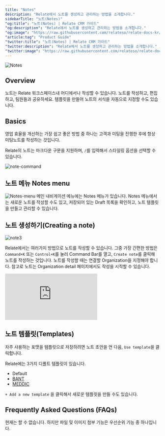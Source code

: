 ```yaml
---
title: "Notes"
description: "Relate에서 노트를 생성하고 관리하는 방법을 소개합니다."
sidebarTitle: "노트(Notes)"
"og:title": "노트(Notes) | Relate CRM 가이드"
"og:description": "Relate에서 노트를 생성하고 관리하는 방법을 소개합니다."
"og:image": "https://raw.githubusercontent.com/relateso/relate-docs-kr/main/docs/images/features/notes.png"
"article:tag": "Product Guide"
"twitter:title": "노트(Notes) | Relate CRM 가이드"
"twitter:description": "Relate에서 노트를 생성하고 관리하는 방법을 소개합니다."
"twitter:image": "https://raw.githubusercontent.com/relateso/relate-docs-kr/main/docs/images/features/notes.png"
---
```


![Notes](/images/features/notes.png)

## Overview
노트는 Relate 워크스페이스내 어디에서나 작성할 수 있습니다. 노트를 작성하고, 편집하고, 팀원들과 공유하세요. 템플릿을 만들어 노트의 서식을 자동으로 지정할 수도 있습니다.

## Basics
영업 효율을 개선하는 가장 쉽고 좋은 방법 중 하나는 고객과 미팅을 진행한 후에 항상 미팅노트를 작성하는 것입니다.

Relate의 노트는 마크다운 구문을 지원하며, `/`를 입력해서 스타일링 옵션을 선택할 수 있습니다.

![note-command](/images/features/note-command.png)

## 노트 메뉴 Notes menu
![Notes-menu](/images/features/note-menu.png)
메인 내비게이션 메뉴에는 Notes 메뉴가 있습니다. Notes 메뉴에서는 새로운 노트를 작성할 수도 있고, 저장되어 있는 Draft 목록을 확인하고, 노트 템플릿을 만들고 관리할 수 있습니다.

## 노트 생성하기(Creating a note)

![note3](/images/features/note3.png)

Relate에서는 여러가지 방법으로 노트를 작성할 수 있습니다. 그중 가장 간편한 방법은 `Command+K` 또는 `Control+K`를 눌러 Command Bar를 열고, `Create note`를 클릭해 노트를 작성하는 것입니다. 노트를 작성할 때는 연결할 Organization을 지정해야 합니다. 참고로 노트는 Organization detail 페이지에서도 작성을 시작할 수 있습니다.

<div
  style={{
    position: "relative",
    paddingBottom: "69.74664679582713%",
    height: 0,
  }}
>
  <iframe
    src="https://player.vimeo.com/video/1008642613?title=1&byline=0&portrait=0&muted=1&autoplay=1&autopause=0&controls=1&loop=1"
    frameborder="0"
    allow="autoplay; fullscreen; picture-in-picture"
    title="Relate Email"
    webkitAllowFullScreen
    mozallowFullScreen
    allowFullScreen
    style={{
      position: "absolute",
      top: 0,
      left: 0,
      width: "100%",
      height: "100%",
    }}
  ></iframe>
</div>

## 노트 템플릿(Templates)
자주 사용하는 포맷을 템플릿으로 저장하려면 노트 초안을 연 다음, `Use template`을 클릭합니다.

Relate에는 3가지 디폴트 템플릿이 있습니다.
- Default
- [BANT](https://www.relate.kr/blog/bant/)
- [MEDDIC](https://www.relate.kr/blog/what-is-meddic/)

`+ Add a new template` 을 클릭해서 새로운 템플릿을 만들 수도 있습니다.

## Frequently Asked Questions (FAQs)
<AccordionGroup>
<Accordion title="노트에 파일이나 이미지 첨부를 할 수 있나요?">
현재는 할 수 없습니다. 하지만 파일 및 이미지 첨부 기능은 우선순위 기능 중 하나입니다.
</Accordion>
</AccordionGroup>
